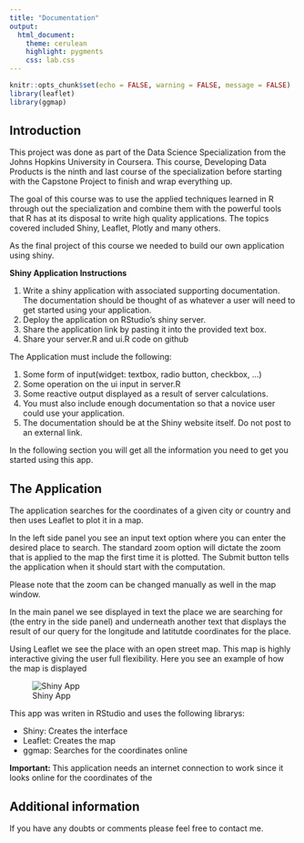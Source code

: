 ```yaml
---
title: "Documentation"
output:
  html_document: 
    theme: cerulean 
    highlight: pygments
    css: lab.css
---
```



```r
knitr::opts_chunk$set(echo = FALSE, warning = FALSE, message = FALSE)
library(leaflet)
library(ggmap)
```

## Introduction

This project was done as part of the Data Science Specialization from the Johns Hopkins University in Coursera. This course, Developing Data Products is the ninth and last course of the specialization before starting with the Capstone Project to finish and wrap everything up. 

The goal of this course was to use the applied techniques learned in R through out the specialization and combine them with the powerful tools that R has at its disposal to write high quality applications. The topics covered included Shiny, Leaflet, Plotly and many others.

As the final project of this course we needed to build our own application using shiny.

<div id="instructions">
**Shiny Application Instructions**

1. Write a shiny application with associated supporting documentation. The documentation should be thought of as whatever a user will need to get started using your application.
2. Deploy the application on RStudio's shiny server.
3. Share the application link by pasting it into the provided text box.
4. Share your server.R and ui.R code on github

The Application must include the following:

1. Some form of input(widget: textbox, radio button, checkbox, ...)
2. Some operation on the ui input in server.R
3. Some reactive output displayed as a result of server calculations.
4. You must also include enough documentation so that a novice user could use your application.
5. The documentation should be at the Shiny website itself. Do not post to an external link.
</div>

In the following section you will get all the information you need to get you started using this app.

## The Application

The application searches for the coordinates of a given city or country and then uses Leaflet to plot it in a map. 

In the left side panel you see an input text option where you can enter the desired place to search. The standard zoom option will dictate the zoom that is applied to the map the first time it is plotted. The Submit button tells the application when it should start with the computation.

<div id="boxedtext">
Please note that the zoom can be changed manually as well in the map window.
</div>

In the main panel we see displayed in text the place we are searching for (the entry in the side panel) and underneath another text that displays the result of our query for the longitude and latitutde coordinates for the place.

Using Leaflet we see the place with an open street map. This map is highly interactive giving the user full flexibility. Here you see an example of how the map is displayed

![Shiny App](appPicture.PNG)


This app was writen in RStudio and uses the following librarys:

- Shiny: Creates the interface
- Leaflet: Creates the map
- ggmap: Searches for the coordinates online


<div id="boxedtext">
**Important: ** This application needs an internet connection to work since it looks online for the coordinates of the 
</div>


## Additional information

If you have any doubts or comments please feel free to contact me.

